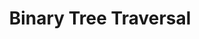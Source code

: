 ---
id: "ds_med_004"
questionType: "MULTIPLE_CHOICE"
title: "Binary Tree Traversal"
description: "Which traversal method visits nodes in left-root-right order?"
difficulty: "MEDIUM"
category: "Data Structures"
options:
  - "Preorder"
  - "Postorder"
  - "Inorder"
  - "Level-order"
correctAnswer: 2
---